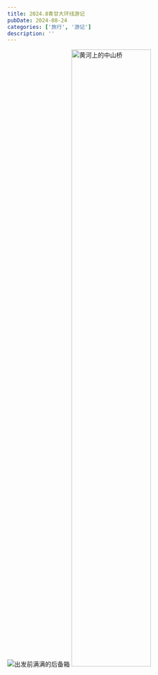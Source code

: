 ---
title: 2024.8青甘大环线游记
pubDate: 2024-08-24
categories: ['旅行', '游记']
description: ''
---

![出发前满满的后备箱](https://blog.lovehxy.com/blog/.trashed-1725751315-IMG20240809072143.jpg)
<Image src="https://blog.lovehxy.com/blog/IMG20240811114638.jpg" alt="黄河上的中山桥" width="60%" caption="黄河上的中山桥" />